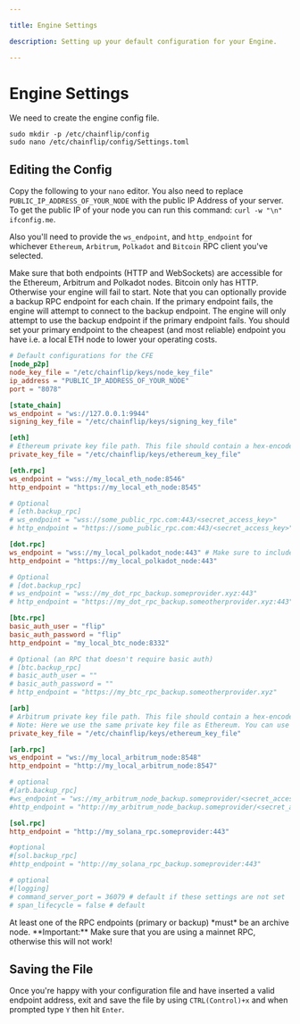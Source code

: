 ```yaml
---

title: Engine Settings

description: Setting up your default configuration for your Engine.

---
```



# Engine Settings

We need to create the engine config file.

```shell copy
sudo mkdir -p /etc/chainflip/config
sudo nano /etc/chainflip/config/Settings.toml
```

## Editing the Config

Copy the following to your `nano` editor. You also need to replace `PUBLIC_IP_ADDRESS_OF_YOUR_NODE` with the public IP Address of your server. To get the public IP of your node you can run this command: `curl -w "\n" ifconfig.me`.&#x20;

Also you'll need to provide the `ws_endpoint`, and `http_endpoint` for whichever `Ethereum`, `Arbitrum`, `Polkadot` and `Bitcoin` RPC client you've selected.

<Callout type="info">
Make sure that both endpoints (HTTP and WebSockets) are accessible for the Ethereum, Arbitrum and Polkadot nodes. Bitcoin only has HTTP. Otherwise your engine will fail to start.
</Callout>

<Callout type="info">
  Note that you can optionally provide a backup RPC endpoint for each chain. If
  the primary endpoint fails, the engine will attempt to connect to the backup
  endpoint. The engine will only attempt to use the backup endpoint if the
  primary endpoint fails. You should set your primary endpoint to the cheapest
  (and most reliable) endpoint you have i.e. a local ETH node to lower
  your operating costs.
</Callout>

```toml
# Default configurations for the CFE
[node_p2p]
node_key_file = "/etc/chainflip/keys/node_key_file"
ip_address = "PUBLIC_IP_ADDRESS_OF_YOUR_NODE"
port = "8078"

[state_chain]
ws_endpoint = "ws://127.0.0.1:9944"
signing_key_file = "/etc/chainflip/keys/signing_key_file"

[eth]
# Ethereum private key file path. This file should contain a hex-encoded private key.
private_key_file = "/etc/chainflip/keys/ethereum_key_file"

[eth.rpc]
ws_endpoint = "wss://my_local_eth_node:8546"
http_endpoint = "https://my_local_eth_node:8545"

# Optional
# [eth.backup_rpc]
# ws_endpoint = "wss://some_public_rpc.com:443/<secret_access_key>"
# http_endpoint = "https://some_public_rpc.com:443/<secret_access_key>"

[dot.rpc]
ws_endpoint = "wss://my_local_polkadot_node:443" # Make sure to include the port number for both endpoints
http_endpoint = "https://my_local_polkadot_node:443"

# Optional
# [dot.backup_rpc]
# ws_endpoint = "wss://my_dot_rpc_backup.someprovider.xyz:443"
# http_endpoint = "https://my_dot_rpc_backup.someotherprovider.xyz:443"

[btc.rpc]
basic_auth_user = "flip"
basic_auth_password = "flip"
http_endpoint = "my_local_btc_node:8332"

# Optional (an RPC that doesn't require basic auth)
# [btc.backup_rpc]
# basic_auth_user = ""
# basic_auth_password = ""
# http_endpoint = "https://my_btc_rpc_backup.someotherprovider.xyz"

[arb]
# Arbitrum private key file path. This file should contain a hex-encoded private key.
# Note: Here we use the same private key file as Ethereum. You can use a different key if you want.
private_key_file = "/etc/chainflip/keys/ethereum_key_file"

[arb.rpc]
ws_endpoint = "ws://my_local_arbitrum_node:8548"
http_endpoint = "http://my_local_arbitrum_node:8547"

# optional
#[arb.backup_rpc]
#ws_endpoint = "ws://my_arbitrum_node_backup.someprovider/<secret_access_key>"
#http_endpoint = "http://my_arbitrum_node_backup.someprovider/<secret_access_key>"

[sol.rpc]
http_endpoint = "http://my_solana_rpc.someprovider:443"

#optional
#[sol.backup_rpc]
#http_endpoint = "http://my_solana_rpc_backup.someprovider:443"

# optional
#[logging]
# command_server_port = 36079 # default if these settings are not set
# span_lifecycle = false # default
```

<Callout type="warning">
At least one of the RPC endpoints (primary or backup) *must* be an archive node.
</Callout>

<Callout type="warning">
  **Important:** Make sure that you are using a mainnet RPC, otherwise this will not work!
</Callout>

## Saving the File

Once you're happy with your configuration file and have inserted a valid endpoint address, exit and save the file by using `CTRL(Control)+x` and when prompted type `Y` then hit `Enter`.

